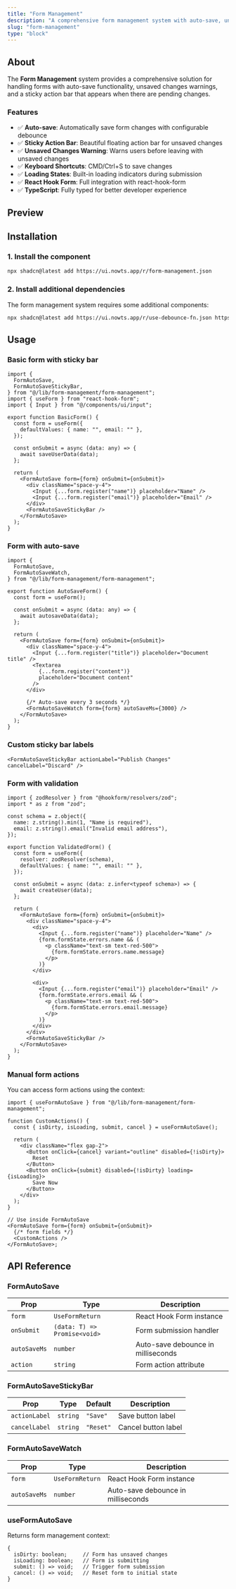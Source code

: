 ```yaml
---
title: "Form Management"
description: "A comprehensive form management system with auto-save, unsaved changes warning, and sticky action bar for enhanced UX."
slug: "form-management"
type: "block"
---
```


## About

The **Form Management** system provides a comprehensive solution for handling forms with auto-save functionality, unsaved changes warnings, and a sticky action bar that appears when there are pending changes.

### Features

- ✅ **Auto-save**: Automatically save form changes with configurable debounce
- ✅ **Sticky Action Bar**: Beautiful floating action bar for unsaved changes
- ✅ **Unsaved Changes Warning**: Warns users before leaving with unsaved changes
- ✅ **Keyboard Shortcuts**: CMD/Ctrl+S to save changes
- ✅ **Loading States**: Built-in loading indicators during submission
- ✅ **React Hook Form**: Full integration with react-hook-form
- ✅ **TypeScript**: Fully typed for better developer experience

## Preview

<ComponentPreview name="form-management-demo" description="Comprehensive form management with auto-save, unsaved changes warning, and sticky action bar" />

## Installation

### 1. Install the component

```bash
npx shadcn@latest add https://ui.nowts.app/r/form-management.json
```

### 2. Install additional dependencies

The form management system requires some additional components:

```bash
npx shadcn@latest add https://ui.nowts.app/r/use-debounce-fn.json https://ui.nowts.app/r/use-warn-if-unsaved-changes.json https://ui.nowts.app/r/use-is-client.json https://ui.nowts.app/r/submit-button.json
```

## Usage

### Basic form with sticky bar

```tsx
import {
  FormAutoSave,
  FormAutoSaveStickyBar,
} from "@/lib/form-management/form-management";
import { useForm } from "react-hook-form";
import { Input } from "@/components/ui/input";

export function BasicForm() {
  const form = useForm({
    defaultValues: { name: "", email: "" },
  });

  const onSubmit = async (data: any) => {
    await saveUserData(data);
  };

  return (
    <FormAutoSave form={form} onSubmit={onSubmit}>
      <div className="space-y-4">
        <Input {...form.register("name")} placeholder="Name" />
        <Input {...form.register("email")} placeholder="Email" />
      </div>
      <FormAutoSaveStickyBar />
    </FormAutoSave>
  );
}
```

### Form with auto-save

```tsx
import {
  FormAutoSave,
  FormAutoSaveWatch,
} from "@/lib/form-management/form-management";

export function AutoSaveForm() {
  const form = useForm();

  const onSubmit = async (data: any) => {
    await autosaveData(data);
  };

  return (
    <FormAutoSave form={form} onSubmit={onSubmit}>
      <div className="space-y-4">
        <Input {...form.register("title")} placeholder="Document title" />
        <Textarea
          {...form.register("content")}
          placeholder="Document content"
        />
      </div>

      {/* Auto-save every 3 seconds */}
      <FormAutoSaveWatch form={form} autoSaveMs={3000} />
    </FormAutoSave>
  );
}
```

### Custom sticky bar labels

```tsx
<FormAutoSaveStickyBar actionLabel="Publish Changes" cancelLabel="Discard" />
```

### Form with validation

```tsx
import { zodResolver } from "@hookform/resolvers/zod";
import * as z from "zod";

const schema = z.object({
  name: z.string().min(1, "Name is required"),
  email: z.string().email("Invalid email address"),
});

export function ValidatedForm() {
  const form = useForm({
    resolver: zodResolver(schema),
    defaultValues: { name: "", email: "" },
  });

  const onSubmit = async (data: z.infer<typeof schema>) => {
    await createUser(data);
  };

  return (
    <FormAutoSave form={form} onSubmit={onSubmit}>
      <div className="space-y-4">
        <div>
          <Input {...form.register("name")} placeholder="Name" />
          {form.formState.errors.name && (
            <p className="text-sm text-red-500">
              {form.formState.errors.name.message}
            </p>
          )}
        </div>

        <div>
          <Input {...form.register("email")} placeholder="Email" />
          {form.formState.errors.email && (
            <p className="text-sm text-red-500">
              {form.formState.errors.email.message}
            </p>
          )}
        </div>
      </div>
      <FormAutoSaveStickyBar />
    </FormAutoSave>
  );
}
```

### Manual form actions

You can access form actions using the context:

```tsx
import { useFormAutoSave } from "@/lib/form-management/form-management";

function CustomActions() {
  const { isDirty, isLoading, submit, cancel } = useFormAutoSave();

  return (
    <div className="flex gap-2">
      <Button onClick={cancel} variant="outline" disabled={!isDirty}>
        Reset
      </Button>
      <Button onClick={submit} disabled={!isDirty} loading={isLoading}>
        Save Now
      </Button>
    </div>
  );
}

// Use inside FormAutoSave
<FormAutoSave form={form} onSubmit={onSubmit}>
  {/* form fields */}
  <CustomActions />
</FormAutoSave>;
```

## API Reference

### FormAutoSave

| Prop         | Type                         | Description                        |
| ------------ | ---------------------------- | ---------------------------------- |
| `form`       | `UseFormReturn`              | React Hook Form instance           |
| `onSubmit`   | `(data: T) => Promise<void>` | Form submission handler            |
| `autoSaveMs` | `number`                     | Auto-save debounce in milliseconds |
| `action`     | `string`                     | Form action attribute              |

### FormAutoSaveStickyBar

| Prop          | Type     | Default   | Description         |
| ------------- | -------- | --------- | ------------------- |
| `actionLabel` | `string` | `"Save"`  | Save button label   |
| `cancelLabel` | `string` | `"Reset"` | Cancel button label |

### FormAutoSaveWatch

| Prop         | Type            | Description                        |
| ------------ | --------------- | ---------------------------------- |
| `form`       | `UseFormReturn` | React Hook Form instance           |
| `autoSaveMs` | `number`        | Auto-save debounce in milliseconds |

### useFormAutoSave

Returns form management context:

```tsx
{
  isDirty: boolean;     // Form has unsaved changes
  isLoading: boolean;   // Form is submitting
  submit: () => void;   // Trigger form submission
  cancel: () => void;   // Reset form to initial state
}
```
